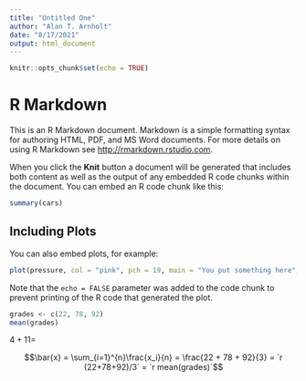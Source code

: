 ```yaml
---
title: "Untitled One"
author: "Alan T. Arnholt"
date: "8/17/2021"
output: html_document
---
```


```r
knitr::opts_chunk$set(echo = TRUE)
```

# R Markdown

This is an R Markdown document. Markdown is a simple formatting syntax for authoring HTML, PDF, and MS Word documents. For more details on using R Markdown see <http://rmarkdown.rstudio.com>.

When you click the __Knit__ button a document will be generated that includes both content as well as the output of any embedded R code chunks within the document. You can embed an R code chunk like this:

```r
summary(cars)
```

## Including Plots

You can also embed plots, for example:

```r
plot(pressure, col = "pink", pch = 19, main = "You put something here", cex = 3)
```

Note that the `echo = FALSE` parameter was added to the code chunk to prevent printing of the R code that generated the plot.

```r
grades <- c(22, 78, 92)
mean(grades)
```


$4 + 11=$

$$\bar{x} = \sum_{i=1}^{n}\frac{x_i}{n} = \frac{22 + 78 + 92}{3} = `r (22+78+92)/3` = `r mean(grades)`$$


